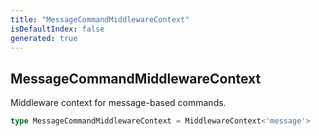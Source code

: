```yaml
---
title: "MessageCommandMiddlewareContext"
isDefaultIndex: false
generated: true
---
```



<!-- This file was generated from the CommandKit source. Do not modify. Instead, re-run the "docgen" script -->


## MessageCommandMiddlewareContext

<GenerationInfo sourceFile="packages/commandkit/src/app/commands/Context.ts" sourceLine="86" packageName="commandkit" />

Middleware context for message-based commands.

```ts title="Signature"
type MessageCommandMiddlewareContext = MiddlewareContext<'message'>
```
